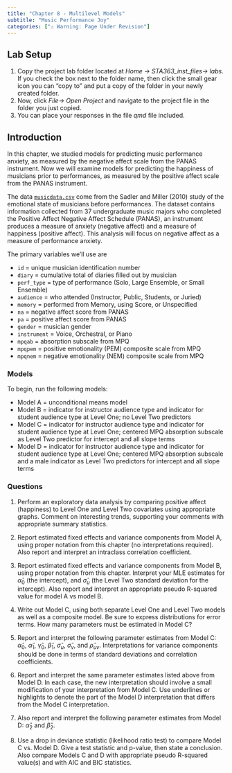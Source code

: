```yaml
---
title: "Chapter 8 - Multilevel Models"
subtitle: "Music Performance Joy"
categories: ["⚠️ Warning: Page Under Revision"]
---
```


## Lab Setup

1) Copy the project lab folder located at *Home -> STA363_inst_files-> labs*. If you check the box next to the folder name, then click the small gear icon you can "copy to" and put a copy of the folder in your newly created folder. 
2) Now, click *File-> Open Project* and navigate to the project file in the folder you just copied. 
3) You can place your responses in the file *qmd* file included. 

## Introduction

In this chapter, we studied models for predicting music performance anxiety, as measured by the negative affect scale from the PANAS instrument. Now we will examine models for predicting the happiness of musicians prior to performances, as measured by the positive affect scale from the PANAS instrument.

The data [`musicdata.csv`](data/musicdata.csv) come from the Sadler and Miller (2010) study of the emotional state of musicians before performances. The dataset contains information collected from 37 undergraduate music majors who completed the Positive Affect Negative Affect Schedule (PANAS), an instrument produces a measure of anxiety (negative affect) and a measure of happiness (positive affect). This analysis will focus on negative affect as a measure of performance anxiety.

The primary variables we'll use are

- `id` = unique musician identification number
- `diary` = cumulative total of diaries filled out by musician
- `perf_type` = type of performance (Solo, Large Ensemble, or Small Ensemble)
- `audience` = who attended (Instructor, Public, Students, or Juried)
- `memory` = performed from Memory, using Score, or Unspecified
- `na` = negative affect score from PANAS
- `pa` = positive affect score from PANAS
- `gender` = musician gender
- `instrument` = Voice, Orchestral, or Piano
- `mpqab` = absorption subscale from MPQ
- `mpqpem` = positive emotionality (PEM) composite scale from MPQ
- `mpqnem` = negative emotionality (NEM) composite scale from MPQ


### Models

To begin, run the following models:


- Model A = unconditional means model <br>
- Model B = indicator for instructor audience type and indicator for student audience type at Level One; no Level Two predictors <br>
- Model C = indicator for instructor audience type and indicator for student audience type at Level One; centered MPQ absorption subscale as Level Two predictor for intercept and all slope terms <br>
- Model D = indicator for instructor audience type and indicator for student audience type at Level One; centered MPQ absorption subscale and a male indicator as Level Two predictors for intercept and all slope terms 

### Questions

1. Perform an exploratory data analysis by comparing positive affect (happiness) to Level One and Level Two covariates using appropriate graphs. Comment on interesting trends, supporting your comments with appropriate summary statistics.

2. Report estimated fixed effects and variance components from Model A, using proper notation from this chapter (no interpretations required). Also report and interpret an intraclass correlation coefficient.

3. Report estimated fixed effects and variance components from Model B, using proper notation from this chapter. Interpret your MLE estimates for $\hat{\alpha}_{0}$ (the intercept), and $\hat{\sigma}_{u}$ (the Level Two standard deviation for the intercept). Also report and interpret an appropriate pseudo R-squared value for model A vs model B. 

4. Write out Model C, using both separate Level One and Level Two models as well as a composite model. Be sure to express distributions for error terms. How many parameters must be estimated in Model C?

5. Report and interpret the following parameter estimates from Model C: $\hat{\alpha}_{0}$, $\hat{\alpha}_{1}$, $\hat{\gamma}_{0}$, $\hat{\beta}_{1}$, $\hat{\sigma}_{u}$, $\hat{\sigma}_{v}$, and $\hat{\rho}_{uv}$. Interpretations for variance components should be done in terms of standard deviations and correlation coefficients.

6. Report and interpret the same parameter estimates listed above from Model D. In each case, the new interpretation should involve a small modification of your interpretation from Model C.  Use underlines or highlights to denote the part of the Model D interpretation that differs from the Model C interpretation.

7. Also report and interpret the following parameter estimates from Model D: $\hat{\alpha}_{2}$ and $\hat{\beta}_{2}$.

8. Use a drop in deviance statistic (likelihood ratio test) to compare Model C vs. Model D. Give a test statistic and p-value, then state a conclusion. Also compare Models C and D with appropriate pseudo R-squared value(s) and with AIC and BIC statistics.

